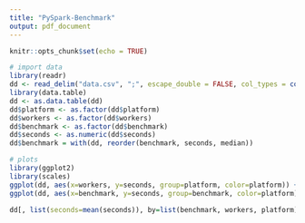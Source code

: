 ```yaml
---
title: "PySpark-Benchmark"
output: pdf_document
---
```


```r
knitr::opts_chunk$set(echo = TRUE)
```

```r
# import data
library(readr)
dd <- read_delim("data.csv", ";", escape_double = FALSE, col_types = cols(workers = col_number()), trim_ws = TRUE)
library(data.table)
dd <- as.data.table(dd)
dd$platform <- as.factor(dd$platform)
dd$workers <- as.factor(dd$workers)
dd$benchmark <- as.factor(dd$benchmark)
dd$seconds <- as.numeric(dd$seconds)
dd$benchmark = with(dd, reorder(benchmark, seconds, median))

# plots
library(ggplot2)
library(scales)
ggplot(dd, aes(x=workers, y=seconds, group=platform, color=platform)) + geom_point(stat='summary', fun.y=sum) + stat_summary(fun.y=sum, geom="line") + xlab("Workers") + ylab("Seconds")
ggplot(dd, aes(x=benchmark, y=seconds, group=benchmark, color=platform)) + geom_point() + facet_grid(workers ~ ., scales='free') + xlab("Benchmark for each Platform and Worker") + ylab("Seconds") + scale_x_discrete(labels = wrap_format(15))

dd[, list(seconds=mean(seconds)), by=list(benchmark, workers, platform)]
```
